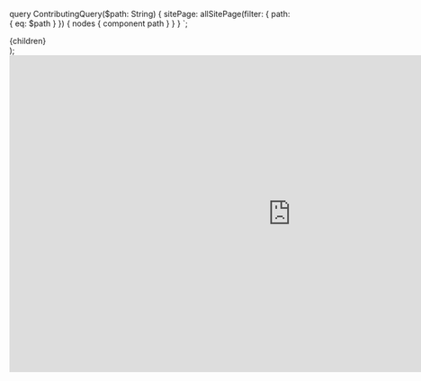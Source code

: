 
  query ContributingQuery($path: String) {
    sitePage: allSitePage(filter: { path: { eq: $path } }) {
      nodes {
        component
        path
      }
    }
  }
`;

  <Layout fullWidth editLink={pageContext.fileRelativePath}>
    <SEO title="Contributing to a New Relic Open Source Project" />
    <PageHeading
      title="Contributing to a New Relic Open Source Project"
      subheader="Demonstrating a standard fork-and-pull-request code contribution workflow"
    />
    <div className="primary-content">
      <main>{children}</main>
    </div>
  </Layout>
);

<div className={styles.featuredVideoContainer}>
  <div className="responsive-video">
    <iframe
      width="1000"
      height="562.704471"
      src="https://fast.wistia.net/embed/iframe/ypgdkgysmo?videoFoam=true"
      frameBorder="0"
      allow="accelerometer; encrypted-media; gyroscope; picture-in-picture; showinfo; modestbranding"
      placeholder=""
    />
  </div>
</div>

For those newer to open source contribution at New Relic, the following points encapsulate the major steps and issues. For command line description of this workflow, [**consult this documentation**](https://gist.github.com/tangollama/5d9d63fef0ed4498fb5fbb057bb5983d).

## Step 1: Fork a Repository

Instead of requiring write access to the repository, a [**fork**](https://help.github.com/en/enterprise/2.13/user/articles/fork-a-repo) allows you the ability to modify code and contribute changes via a [**pull request**](https://help.github.com/en/github/collaborating-with-issues-and-pull-requests/about-pull-requests).

![fork](/images/fork_repository.png 'Click the fork button in GitHub')

Navigate to the repository in GitHub and click the **Fork** button.

## Step 2: Implement changes on your Fork

Now that you have a copy of the repository, implement changes against your forked copy of the code but executing the `clone` command, and modify your copy of the code.

![your fork](/images/your_fork.png 'Your fork on GitHub')

### Commit message guidance

As you `commit` changes to your **fork**, you want to ensure that your commit messages are human-readable, relevant, descriptive, and follow a standard methodology so that tooling can automate the creation of **changelogs**.

![conventional commit messages](/images/commit_message.png 'Commit messages following Conventional Commit standards')

To support that objective, New Relic open source projects seek to follow the [Conventional Commit specification](https://www.conventionalcommits.org/en/v1.0.0-beta.2/#specification) for `git` commit messages.

#### Please ensure

1. That your commit messages follow the [Convention Commit specification](https://www.conventionalcommits.org/en/v1.0.0-beta.2/#specification).
2. That your commits tie back to a specific [**Issue**](https://help.github.com/en/github/managing-your-work-on-github/about-issues) in the upstream repository (_hint: if there isn't an issue for your change, add it yourself :)_ ).

## Step 3: Initiate a Pull Request

Once you've committed your changes to your fork, you can now issue a [**Pull Request**](https://help.github.com/en/github/collaborating-with-issues-and-pull-requests/about-pull-requests) back to the New Relic project.

![create a pull request](/images/pull_request.png 'create a pull request')

## Step 4: Accept the New Relic CLA (Contributor License Agreement)

Finally, if you've not contributed to a New Relic open source project before, we're going to prompt you to electronically sign our [**Contributor License Agreement (CLA)**](/cla), highlighting that you're freely providing code for the benefit of the open source project and community.

![cla](/images/cla.png 'cla')
